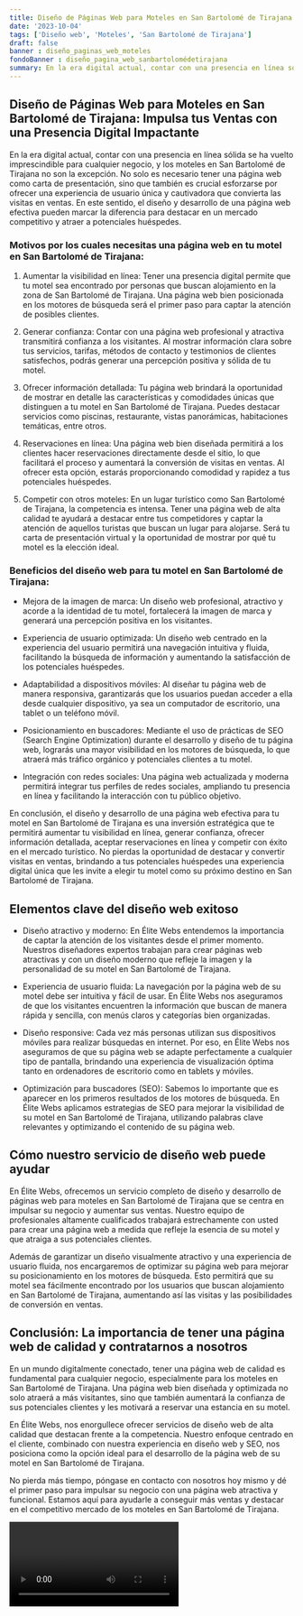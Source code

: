 ```yaml
---
title: Diseño de Páginas Web para Moteles en San Bartolomé de Tirajana
date: '2023-10-04'
tags: ['Diseño web', 'Moteles', 'San Bartolomé de Tirajana']
draft: false
banner : diseño_paginas_web_moteles
fondoBanner : diseño_pagina_web_sanbartolomédetirajana
summary: En la era digital actual, contar con una presencia en línea sólida se ha vuelto imprescindible para cualquier negocio, y los moteles en San Bartolomé de Tirajana no son la excepción. No solo es necesario tener una página web como carta de presentación, sino que también es crucial esforzarse por ofrecer una experiencia de usuario única y cautivadora que convierta las visitas en ventas. En este sentido, el diseño y desarrollo de una página web efectiva pueden marcar la diferencia para destacar en un mercado competitivo y atraer a potenciales huéspedes.
---
```


## Diseño de Páginas Web para Moteles en San Bartolomé de Tirajana: Impulsa tus Ventas con una Presencia Digital Impactante

En la era digital actual, contar con una presencia en línea sólida se ha vuelto imprescindible para cualquier negocio, y los moteles en San Bartolomé de Tirajana no son la excepción. No solo es necesario tener una página web como carta de presentación, sino que también es crucial esforzarse por ofrecer una experiencia de usuario única y cautivadora que convierta las visitas en ventas. En este sentido, el diseño y desarrollo de una página web efectiva pueden marcar la diferencia para destacar en un mercado competitivo y atraer a potenciales huéspedes.

### Motivos por los cuales necesitas una página web en tu motel en San Bartolomé de Tirajana:

1. Aumentar la visibilidad en línea: Tener una presencia digital permite que tu motel sea encontrado por personas que buscan alojamiento en la zona de San Bartolomé de Tirajana. Una página web bien posicionada en los motores de búsqueda será el primer paso para captar la atención de posibles clientes.

2. Generar confianza: Contar con una página web profesional y atractiva transmitirá confianza a los visitantes. Al mostrar información clara sobre tus servicios, tarifas, métodos de contacto y testimonios de clientes satisfechos, podrás generar una percepción positiva y sólida de tu motel.

3. Ofrecer información detallada: Tu página web brindará la oportunidad de mostrar en detalle las características y comodidades únicas que distinguen a tu motel en San Bartolomé de Tirajana. Puedes destacar servicios como piscinas, restaurante, vistas panorámicas, habitaciones temáticas, entre otros.

4. Reservaciones en línea: Una página web bien diseñada permitirá a los clientes hacer reservaciones directamente desde el sitio, lo que facilitará el proceso y aumentará la conversión de visitas en ventas. Al ofrecer esta opción, estarás proporcionando comodidad y rapidez a tus potenciales huéspedes.

5. Competir con otros moteles: En un lugar turístico como San Bartolomé de Tirajana, la competencia es intensa. Tener una página web de alta calidad te ayudará a destacar entre tus competidores y captar la atención de aquellos turistas que buscan un lugar para alojarse. Será tu carta de presentación virtual y la oportunidad de mostrar por qué tu motel es la elección ideal.

### Beneficios del diseño web para tu motel en San Bartolomé de Tirajana:

- Mejora de la imagen de marca: Un diseño web profesional, atractivo y acorde a la identidad de tu motel, fortalecerá la imagen de marca y generará una percepción positiva en los visitantes.

- Experiencia de usuario optimizada: Un diseño web centrado en la experiencia del usuario permitirá una navegación intuitiva y fluida, facilitando la búsqueda de información y aumentando la satisfacción de los potenciales huéspedes.

- Adaptabilidad a dispositivos móviles: Al diseñar tu página web de manera responsiva, garantizarás que los usuarios puedan acceder a ella desde cualquier dispositivo, ya sea un computador de escritorio, una tablet o un teléfono móvil.

- Posicionamiento en buscadores: Mediante el uso de prácticas de SEO (Search Engine Optimization) durante el desarrollo y diseño de tu página web, lograrás una mayor visibilidad en los motores de búsqueda, lo que atraerá más tráfico orgánico y potenciales clientes a tu motel.

- Integración con redes sociales: Una página web actualizada y moderna permitirá integrar tus perfiles de redes sociales, ampliando tu presencia en línea y facilitando la interacción con tu público objetivo.

En conclusión, el diseño y desarrollo de una página web efectiva para tu motel en San Bartolomé de Tirajana es una inversión estratégica que te permitirá aumentar tu visibilidad en línea, generar confianza, ofrecer información detallada, aceptar reservaciones en línea y competir con éxito en el mercado turístico. No pierdas la oportunidad de destacar y convertir visitas en ventas, brindando a tus potenciales huéspedes una experiencia digital única que les invite a elegir tu motel como su próximo destino en San Bartolomé de Tirajana.

<GifSeo />

<Cta />

## Elementos clave del diseño web exitoso

- Diseño atractivo y moderno: En Élite Webs entendemos la importancia de captar la atención de los visitantes desde el primer momento. Nuestros diseñadores expertos trabajan para crear páginas web atractivas y con un diseño moderno que refleje la imagen y la personalidad de su motel en San Bartolomé de Tirajana.

- Experiencia de usuario fluida: La navegación por la página web de su motel debe ser intuitiva y fácil de usar. En Élite Webs nos aseguramos de que los visitantes encuentren la información que buscan de manera rápida y sencilla, con menús claros y categorías bien organizadas.

- Diseño responsive: Cada vez más personas utilizan sus dispositivos móviles para realizar búsquedas en internet. Por eso, en Élite Webs nos aseguramos de que su página web se adapte perfectamente a cualquier tipo de pantalla, brindando una experiencia de visualización óptima tanto en ordenadores de escritorio como en tablets y móviles.

- Optimización para buscadores (SEO): Sabemos lo importante que es aparecer en los primeros resultados de los motores de búsqueda. En Élite Webs aplicamos estrategias de SEO para mejorar la visibilidad de su motel en San Bartolomé de Tirajana, utilizando palabras clave relevantes y optimizando el contenido de su página web.

## Cómo nuestro servicio de diseño web puede ayudar

En Élite Webs, ofrecemos un servicio completo de diseño y desarrollo de páginas web para moteles en San Bartolomé de Tirajana que se centra en impulsar su negocio y aumentar sus ventas. Nuestro equipo de profesionales altamente cualificados trabajará estrechamente con usted para crear una página web a medida que refleje la esencia de su motel y que atraiga a sus potenciales clientes.

Además de garantizar un diseño visualmente atractivo y una experiencia de usuario fluida, nos encargaremos de optimizar su página web para mejorar su posicionamiento en los motores de búsqueda. Esto permitirá que su motel sea fácilmente encontrado por los usuarios que buscan alojamiento en San Bartolomé de Tirajana, aumentando así las visitas y las posibilidades de conversión en ventas.

## Conclusión: La importancia de tener una página web de calidad y contratarnos a nosotros

En un mundo digitalmente conectado, tener una página web de calidad es fundamental para cualquier negocio, especialmente para los moteles en San Bartolomé de Tirajana. Una página web bien diseñada y optimizada no solo atraerá a más visitantes, sino que también aumentará la confianza de sus potenciales clientes y les motivará a reservar una estancia en su motel.

En Élite Webs, nos enorgullece ofrecer servicios de diseño web de alta calidad que destacan frente a la competencia. Nuestro enfoque centrado en el cliente, combinado con nuestra experiencia en diseño web y SEO, nos posiciona como la opción ideal para el desarrollo de la página web de su motel en San Bartolomé de Tirajana.

No pierda más tiempo, póngase en contacto con nosotros hoy mismo y dé el primer paso para impulsar su negocio con una página web atractiva y funcional. Estamos aquí para ayudarle a conseguir más ventas y destacar en el competitivo mercado de los moteles en San Bartolomé de Tirajana.

<Video />

<CtaBot job='Moteles' city='San Bartolomé de Tirajana'/>

<Gmaps query='San Bartolomé de Tirajana+españa+maps' />